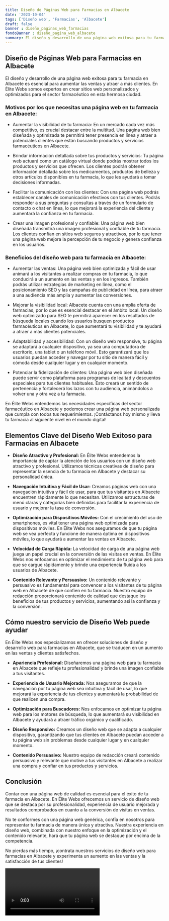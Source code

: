 ```yaml
---
title: Diseño de Páginas Web para Farmacias en Albacete
date: '2023-10-04'
tags: ['Diseño web', 'Farmacias', 'Albacete']
draft: false
banner : diseño_paginas_web_farmacias
fondoBanner : diseño_pagina_web_albacete
summary: El diseño y desarrollo de una página web exitosa para tu farmacia en Albacete es esencial para aumentar las ventas y atraer a más clientes. En Élite Webs somos expertos en crear sitios web personalizados y optimizados para el sector farmacéutico en esta hermosa ciudad.
---
```


## Diseño de Páginas Web para Farmacias en Albacete

El diseño y desarrollo de una página web exitosa para tu farmacia en Albacete es esencial para aumentar las ventas y atraer a más clientes. En Élite Webs somos expertos en crear sitios web personalizados y optimizados para el sector farmacéutico en esta hermosa ciudad.

### Motivos por los que necesitas una página web en tu farmacia en Albacete:

- Aumentar la visibilidad de tu farmacia: En un mercado cada vez más competitivo, es crucial destacar entre la multitud. Una página web bien diseñada y optimizada te permitirá tener presencia en línea y atraer a potenciales clientes que están buscando productos y servicios farmacéuticos en Albacete.

- Brindar información detallada sobre tus productos y servicios: Tu página web actuará como un catálogo virtual donde podrás mostrar todos los productos y servicios que ofrecen. Los clientes podrán obtener información detallada sobre los medicamentos, productos de belleza y otros artículos disponibles en tu farmacia, lo que les ayudará a tomar decisiones informadas.

- Facilitar la comunicación con los clientes: Con una página web podrás establecer canales de comunicación efectivos con tus clientes. Podrás responder a sus preguntas y consultas a través de un formulario de contacto o chat en línea, lo que mejorará la experiencia del cliente y aumentará la confianza en tu farmacia.

- Crear una imagen profesional y confiable: Una página web bien diseñada transmitirá una imagen profesional y confiable de tu farmacia. Los clientes confían en sitios web seguros y atractivos, por lo que tener una página web mejora la percepción de tu negocio y genera confianza en los usuarios.

### Beneficios del diseño web para tu farmacia en Albacete:

- Aumentar las ventas: Una página web bien optimizada y fácil de usar animará a los visitantes a realizar compras en tu farmacia, lo que conducirá a un aumento en las ventas y en los ingresos. También podrás utilizar estrategias de marketing en línea, como el posicionamiento SEO y las campañas de publicidad en línea, para atraer a una audiencia más amplia y aumentar las conversiones.

- Mejorar la visibilidad local: Albacete cuenta con una amplia oferta de farmacias, por lo que es esencial destacar en el ámbito local. Un diseño web optimizado para SEO te permitirá aparecer en los resultados de búsqueda locales cuando los usuarios busquen productos farmacéuticos en Albacete, lo que aumentará tu visibilidad y te ayudará a atraer a más clientes potenciales.

- Adaptabilidad y accesibilidad: Con un diseño web responsive, tu página se adaptará a cualquier dispositivo, ya sea una computadora de escritorio, una tablet o un teléfono móvil. Esto garantizará que los usuarios puedan acceder y navegar por tu sitio de manera fácil y cómoda desde cualquier lugar y en cualquier momento.

- Potenciar la fidelización de clientes: Una página web bien diseñada puede servir como plataforma para programas de lealtad y descuentos especiales para tus clientes habituales. Esto creará un sentido de pertenencia y fortalecerá los lazos con tu audiencia, animándolos a volver una y otra vez a tu farmacia.

En Élite Webs entendemos las necesidades específicas del sector farmacéutico en Albacete y podemos crear una página web personalizada que cumpla con todos tus requerimientos. ¡Contáctanos hoy mismo y lleva tu farmacia al siguiente nivel en el mundo digital!

<GifSeo />

<Cta />

## Elementos Clave del Diseño Web Exitoso para Farmacias en Albacete

- **Diseño Atractivo y Profesional:** En Élite Webs entendemos la importancia de captar la atención de los usuarios con un diseño web atractivo y profesional. Utilizamos técnicas creativas de diseño para representar la esencia de tu farmacia en Albacete y destacar su personalidad única.

- **Navegación Intuitiva y Fácil de Usar:** Creamos páginas web con una navegación intuitiva y fácil de usar, para que tus visitantes en Albacete encuentren rápidamente lo que necesitan. Utilizamos estructuras de menú claras y categorías bien definidas para facilitar la experiencia de usuario y mejorar la tasa de conversión.

- **Optimización para Dispositivos Móviles:** Con el crecimiento del uso de smartphones, es vital tener una página web optimizada para dispositivos móviles. En Élite Webs nos aseguramos de que tu página web se vea perfecta y funcione de manera óptima en dispositivos móviles, lo que ayudará a aumentar las ventas en Albacete.

- **Velocidad de Carga Rápida:** La velocidad de carga de una página web juega un papel crucial en la conversión de las visitas en ventas. En Élite Webs nos enfocamos en optimizar el rendimiento de tu página web para que se cargue rápidamente y brinde una experiencia fluida a los usuarios de Albacete.

- **Contenido Relevante y Persuasivo:** Un contenido relevante y persuasivo es fundamental para convencer a los visitantes de tu página web en Albacete de que confíen en tu farmacia. Nuestro equipo de redacción proporcionará contenido de calidad que destaque los beneficios de tus productos y servicios, aumentando así la confianza y la conversión.

## Cómo nuestro servicio de Diseño Web puede ayudar

En Élite Webs nos especializamos en ofrecer soluciones de diseño y desarrollo web para farmacias en Albacete, que se traducen en un aumento en las ventas y clientes satisfechos. 

- **Apariencia Profesional:** Diseñaremos una página web para tu farmacia en Albacete que refleje tu profesionalidad y brinde una imagen confiable a tus visitantes.

- **Experiencia de Usuario Mejorada:** Nos aseguramos de que la navegación por tu página web sea intuitiva y fácil de usar, lo que mejorará la experiencia de tus clientes y aumentará la probabilidad de que realicen una compra.

- **Optimización para Buscadores:** Nos enfocamos en optimizar tu página web para los motores de búsqueda, lo que aumentará su visibilidad en Albacete y ayudará a atraer tráfico orgánico y cualificado.

- **Diseño Responsivo:** Creamos un diseño web que se adapta a cualquier dispositivo, garantizando que tus clientes en Albacete puedan acceder a tu página web sin problemas desde cualquier lugar y en cualquier momento.

- **Contenido Persuasivo:** Nuestro equipo de redacción creará contenido persuasivo y relevante que motive a tus visitantes en Albacete a realizar una compra y confiar en tus productos y servicios.

## Conclusión

Contar con una página web de calidad es esencial para el éxito de tu farmacia en Albacete. En Élite Webs ofrecemos un servicio de diseño web que se destaca por su profesionalidad, experiencia de usuario mejorada y resultados comprobados en cuanto a la conversión de visitas en ventas.

No te conformes con una página web genérica, confía en nosotros para representar tu farmacia de manera única y atractiva. Nuestra experiencia en diseño web, combinada con nuestro enfoque en la optimización y el contenido relevante, hará que tu página web se destaque por encima de la competencia.

No pierdas más tiempo, ¡contrata nuestros servicios de diseño web para farmacias en Albacete y experimenta un aumento en las ventas y la satisfacción de tus clientes!

<Video />

<CtaBot job='Farmacias' city='Albacete'/>

<Gmaps query='Albacete+españa+maps' />